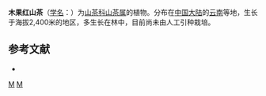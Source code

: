 {{Speciesbox 
| genus = Camellia
| species = xylcarpa
| authority = Hu
}}

'''木果红山茶'''（[[学名|学名]]：{{lang|la|''Camellia xylcarpa''}}）为[[山茶科|山茶科]][[山茶属|山茶属]]的植物。分布在[[中国大陆|中国大陆]]的[[云南|云南]]等地，生长于海拔2,400米的地区，多生长在林中，目前尚未由人工引种栽培。

== 参考文献 ==
<div class="references-small">
* {{cite web| url =http://www.bioinfo.cn/db05/KmzwSpecies.php?action=view&id=28936| title =木果红山茶| work =《中国高等植物数据库全库》| publisher =中国科学院微生物研究所| author =昆明植物研究所| accessdate =2009-02-26| deadurl =yes| archiveurl =https://web.archive.org/web/20160305064249/http://www.bioinfo.cn/db05/KmzwSpecies.php?action=view&id=28936| archivedate =2016-03-05}}
</div>

[[Category:山茶属|M]]
[[Category:云南植物|M]]